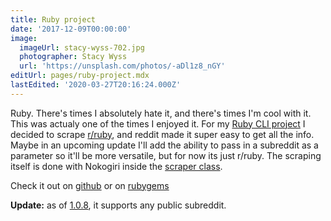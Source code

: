 ```yaml
---
title: Ruby project
date: '2017-12-09T00:00:00'
image:
  imageUrl: stacy-wyss-702.jpg
  photographer: Stacy Wyss
  url: 'https://unsplash.com/photos/-aDl1z8_nGY'
editUrl: pages/ruby-project.mdx
lastEdited: '2020-03-27T20:16:24.000Z'
---
```


Ruby. There's times I absolutely hate it, and there's times I'm cool with it.
This was actualy one of the times I enjoyed it. For my
[Ruby CLI project](https://github.com/mcansh/ruby-reddit-cli-app) I decided to
scrape [r/ruby](https://reddit.com/r/ruby), and reddit made it super easy to get
all the info. Maybe in an upcoming update I'll add the ability to pass in a
subreddit as a parameter so it'll be more versatile, but for now its just
r/ruby. The scraping itself is done with Nokogiri inside the
[scraper class](https://github.com/mcansh/ruby-reddit-cli-app/blob/master/lib/reddit/scraper.rb).

Check it out on [github](https://github.com/mcansh/ruby-reddit-cli-app) or on
[rubygems](https://rubygems.org/gems/reddit-ruby)

**Update:** as of
[1.0.8](https://github.com/mcansh/ruby-reddit-cli-app/releases/tag/1.0.8), it
supports any public subreddit.
